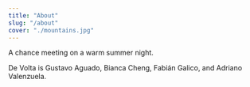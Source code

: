 ```yaml
---
title: "About"
slug: "/about"
cover: "./mountains.jpg"
---
```


A chance meeting on a warm summer night.

<p>
  De Volta is Gustavo Aguado, Bianca Cheng, Fabián Galico, and Adriano
  Valenzuela.
</p>
